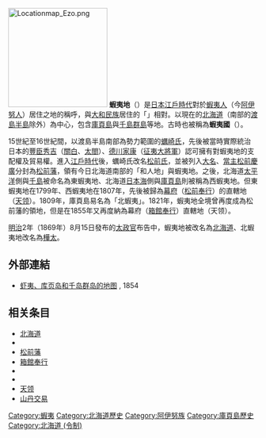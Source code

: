 {{japanese|japanese=蝦夷地|kana=えぞち|romaji=Ezo-chi}}
[[File:Locationmap_Ezo.png|200px]]
'''蝦夷地'''（{{lang-ja|えぞち}}）是[[日本|日本]][[江戶時代|江戶時代]]對於[[蝦夷人|蝦夷人]]（今[[阿伊努人|阿伊努人]]）居住之地的稱呼，與[[大和民族|大和民族]]居住的「{{Interlanguage link multi|和人地|ja|和人地}}」相對。以現在的[[北海道|北海道]]（南部的[[渡島半島|渡島半島]]除外）為中心，包含[[庫頁島|庫頁島]]與[[千島群島|千島群島]]等地。古時也被稱為'''蝦夷國'''（{{lang|ja|えぞのくに}}）。

15世紀至16世紀間，以渡島半島南部為勢力範圍的[[蠣崎氏|蠣崎氏]]，先後被當時實際統治日本的[[豐臣秀吉|豐臣秀吉]]（[[關白|關白]]、[[太閤|太閤]]）、[[德川家康|德川家康]]（[[征夷大將軍|征夷大將軍]]）認可擁有對蝦夷地的支配權及貿易權。進入[[江戶時代|江戶時代]]後，蠣崎氏改名[[松前氏|松前氏]]，並被列入[[大名_(稱謂)|大名]]、[[當主|當主]][[松前慶廣|松前慶廣]]分封為[[松前藩|松前藩]]，領有今日北海道南部的「和人地」與蝦夷地。之後，北海道[[太平洋|太平洋]]側與[[千島群島|千島]]被命名為東蝦夷地、北海道[[日本海|日本海]]側與[[庫頁島|庫頁島]]則被稱為西蝦夷地。但東蝦夷地在1799年、西蝦夷地在1807年，先後被歸為[[幕府_(日本)|幕府]]（[[遠國奉行#箱館奉行（松前奉行）|松前奉行]]）的直轄地（[[天领|天领]]）。1809年，庫頁島易名為「北蝦夷」。1821年，蝦夷地全境曾再度成為松前藩的領地，但是在1855年又再度納為幕府（[[遠國奉行#箱館奉行（松前奉行）|箱館奉行]]）直轄地（天领）。

[[明治|明治]]2年（1869年）8月15日發布的[[太政官|太政官]]布告中，蝦夷地被改名為[[北海道_(令制)|北海道]]、北蝦夷地改名為[[庫頁島|樺太]]。

==外部連結==
{{Wikisource|:ja:蝦夷地ヲ北海道ト稱シ十一國ニ分割國名郡名ヲ定ム|蝦夷地ヲ北海道ト称シ十一国ニ分割国名郡名ヲ定ム}}
*[http://www.wdl.org/zh/item/3 虾夷、库页岛和千岛群岛的地图] {{Wayback|url=http://www.wdl.org/zh/item/3 |date=20130617233350 }}, 1854

== 相关条目 ==
* [[北海道_(令制)|北海道]]
* {{link-ja|和人地|和人地}}
* [[松前藩|松前藩]]
* [[遠國奉行#箱館奉行（松前奉行）|箱館奉行]]
* {{link-ja|場所承包制|場所請負制|場所承包-{制}-}}
* {{link-ja|北前船|北前船}}
* [[天领|天领]]
* [[山丹交易|山丹交易]]

{{Authority control}}
[[Category:蝦夷|Category:蝦夷]]
[[Category:北海道歷史|Category:北海道歷史]]
[[Category:阿伊努族|Category:阿伊努族]]
[[Category:庫頁島歷史|Category:庫頁島歷史]]
[[Category:北海道_(令制)|Category:北海道 (令制)]]
